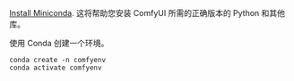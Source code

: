 [Install Miniconda](https://docs.anaconda.com/free/miniconda/index.html#latest-miniconda-installer-links). 这将帮助您安装 ComfyUI 所需的正确版本的 Python 和其他库。

使用 Conda 创建一个环境。

```
conda create -n comfyenv
conda activate comfyenv
```
